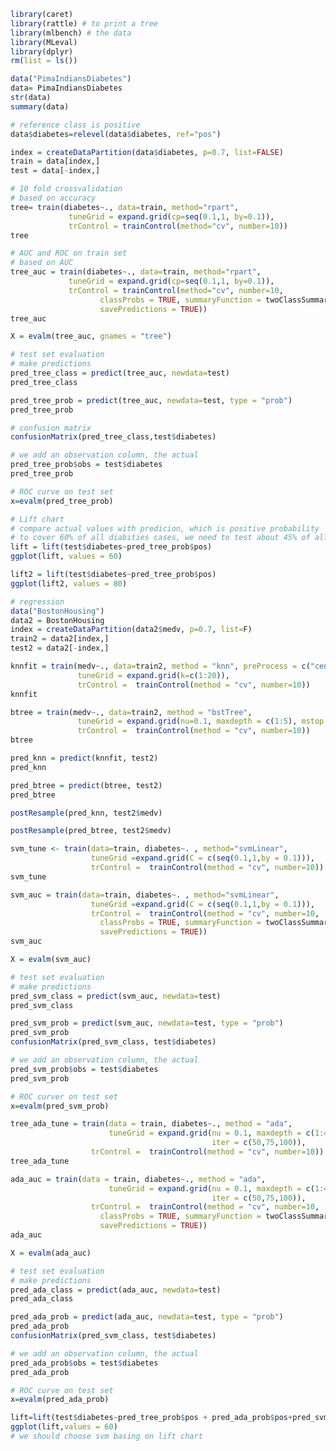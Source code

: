 ```r
library(caret)
library(rattle) # to print a tree
library(mlbench) # the data
library(MLeval)
library(dplyr)
rm(list = ls())
```


```r
data("PimaIndiansDiabetes")
data= PimaIndiansDiabetes
str(data)
summary(data)
```

```r
# reference class is positive
data$diabetes=relevel(data$diabetes, ref="pos")
```


```r
index = createDataPartition(data$diabetes, p=0.7, list=FALSE)
train = data[index,]
test = data[-index,]
```


```r
# 10 fold crossvalidation
# based on accuracy
tree= train(diabetes~., data=train, method="rpart",
             tuneGrid = expand.grid(cp=seq(0.1,1, by=0.1)),
             trControl = trainControl(method="cv", number=10))
tree
```


```r
# AUC and ROC on train set
# based on AUC
tree_auc = train(diabetes~., data=train, method="rpart",
             tuneGrid = expand.grid(cp=seq(0.1,1, by=0.1)),
             trControl = trainControl(method="cv", number=10,
                    classProbs = TRUE, summaryFunction = twoClassSummary,
                    savePredictions = TRUE))
tree_auc
```
```r
X = evalm(tree_auc, gnames = "tree")
```
```r
# test set evaluation
# make predictions
pred_tree_class = predict(tree_auc, newdata=test)
pred_tree_class
```

```r
pred_tree_prob = predict(tree_auc, newdata=test, type = "prob")
pred_tree_prob
```
```r
# confusion matrix
confusionMatrix(pred_tree_class,test$diabetes)
```
```r
# we add an observation column, the actual
pred_tree_prob$obs = test$diabetes
pred_tree_prob
```
```r
# ROC curve on test set
x=evalm(pred_tree_prob)
```
```r
# Lift chart
# compare actual values with predicion, which is positive probability
# to cover 60% of all diabities cases, we need to test about 45% of all cases
lift = lift(test$diabetes~pred_tree_prob$pos)
ggplot(lift, values = 60)
```

```r
lift2 = lift(test$diabetes~pred_tree_prob$pos)
ggplot(lift2, values = 80)
```


```r
# regression
data("BostonHousing")
data2 = BostonHousing
index = createDataPartition(data2$medv, p=0.7, list=F)
train2 = data2[index,]
test2 = data2[-index,]
```


```r
knnfit = train(medv~., data=train2, method = "knn", preProcess = c("center", "scale"),
               tuneGrid = expand.grid(k=c(1:20)),
               trControl =  trainControl(method = "cv", number=10))
knnfit
```

```r
btree = train(medv~., data=train2, method = "bstTree",
               tuneGrid = expand.grid(nu=0.1, maxdepth = c(1:5), mstop = 50),
               trControl =  trainControl(method = "cv", number=10))
btree
```
```r
pred_knn = predict(knnfit, test2)
pred_knn
```

```r
pred_btree = predict(btree, test2)
pred_btree
```

```r
postResample(pred_knn, test2$medv)
```

```r
postResample(pred_btree, test2$medv)
```


```r
svm_tune <- train(data=train, diabetes~. , method="svmLinear", 
                  tuneGrid =expand.grid(C = c(seq(0.1,1,by = 0.1))), 
                  trControl =  trainControl(method = "cv", number=10))
svm_tune
```
```r
svm_auc = train(data=train, diabetes~. , method="svmLinear", 
                  tuneGrid =expand.grid(C = c(seq(0.1,1,by = 0.1))), 
                  trControl =  trainControl(method = "cv", number=10,
                    classProbs = TRUE, summaryFunction = twoClassSummary,
                    savePredictions = TRUE))
svm_auc
```
```r
X = evalm(svm_auc)
```
```r
# test set evaluation
# make predictions
pred_svm_class = predict(svm_auc, newdata=test)
pred_svm_class
```
```r
pred_svm_prob = predict(svm_auc, newdata=test, type = "prob")
pred_svm_prob
confusionMatrix(pred_svm_class, test$diabetes)
```
```r
# we add an observation column, the actual
pred_svm_prob$obs = test$diabetes
pred_svm_prob
```
```r
# ROC curver on test set
x=evalm(pred_svm_prob)
```

```r
tree_ada_tune = train(data = train, diabetes~., method = "ada",
                      tuneGrid = expand.grid(nu = 0.1, maxdepth = c(1:4), 
                                             iter = c(50,75,100)), 
                  trControl =  trainControl(method = "cv", number=10))
tree_ada_tune
```




```r
ada_auc = train(data = train, diabetes~., method = "ada",
                      tuneGrid = expand.grid(nu = 0.1, maxdepth = c(1:4), 
                                             iter = c(50,75,100)), 
                  trControl =  trainControl(method = "cv", number=10,
                    classProbs = TRUE, summaryFunction = twoClassSummary,
                    savePredictions = TRUE))
ada_auc
```
```r
X = evalm(ada_auc)
```


```r
# test set evaluation
# make predictions
pred_ada_class = predict(ada_auc, newdata=test)
pred_ada_class
```

```r
pred_ada_prob = predict(ada_auc, newdata=test, type = "prob")
pred_ada_prob
confusionMatrix(pred_svm_class, test$diabetes)
```

```r
# we add an observation column, the actual
pred_ada_prob$obs = test$diabetes
pred_ada_prob
```

```r
# ROC curve on test set
x=evalm(pred_ada_prob)
```
```r
lift=lift(test$diabetes~pred_tree_prob$pos + pred_ada_prob$pos+pred_svm_prob$pos)
ggplot(lift,values = 60)
# we should choose svm basing on lift chart
```

